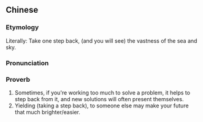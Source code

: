 {{also|退一步海阔天空}}
==Chinese==
{{zh-forms|s=退一步海阔天空|type=124}}

===Etymology===
Literally: Take one step back, (and you will see) the vastness of the sea and sky.

===Pronunciation===
{{zh-pron
|m=tuì yībù hǎikuòtiānkōng
|cat=prov
}}

===Proverb===
{{zh-proverb}}

# Sometimes, if you're working too much to solve a problem, it helps to step back from it, and new solutions will often present themselves.
# Yielding (taking a step back), to someone else may make your future that much brighter/easier.
